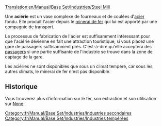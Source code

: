 [[Translation:en/Manual/Base Set/Industries/Steel Mill]]

{{fr/Manual/Base Set/Industries/Industries|image=en/Manual/Base Set/Industries/Steelmill.png
|nom=Aciérie
|climats=[[fr/Manual/Climat#tempere|Tempéré]]
|accepte=[[fr/Manual/Base Set/Cargos/Minerai de fer|Minerai de fer]]
|produit=[[fr/Manual/Base Set/Cargos/Acier|Acier]]
}}
Une '''aciérie''' est un vase complexe de fourneaux et de coulées d'[[fr/Manual/Base Set/Cargos/Acier|acier]] fondu. Elle produit l'acier depuis le [[fr/Manual/Base Set/Cargos/Minerai de fer|minerai de fer]] qui lui est apporté par une compagnie de transport.

Le processus de fabrication de l'acier est suffisamment intéressant pour que l'aciérie devienne en fait une attraction touristique, si vous placez une gare de passagers suffisamment près. C'est-à-dire qu'elle acceptera des [[fr/Manual/Base Set/Cargos/Passagers|passagers]] si une partie suffisante de l'industrie se trouve dans la zone de captage de la gare.

Les aciéries ne sont disponibles que sous un climat tempéré, car sous les autres climats, le minerai de fer n'est pas disponible.

==Historique==
Vous trouverez plus d'information sur le fer, son extraction et son utilisation sur [https://www.wikipedia.org/wiki/fr:Aciérie None].

[[Category:fr/Manual/Base Set/Industries/Industries secondaires]]
[[Category:fr/Manual/Base Set/Industries/Industries tempérées]]